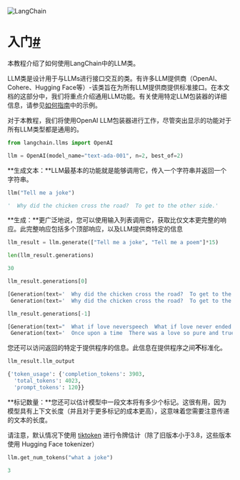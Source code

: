 

<Head>
  <script>
    {
      `(function() {
         var _hmt = _hmt || [];
(function() {
  var hm = document.createElement("script");
  hm.src = "https://hm.baidu.com/hm.js?e60fb290e204e04c5cb6f79b0ac1e697";
  var s = document.getElementsByTagName("script")[0]; 
  s.parentNode.insertBefore(hm, s);
})();
       })();`
    }
  </script>
</Head>

![LangChain](https://pica.zhimg.com/50/v2-56e8bbb52aa271012541c1fe1ceb11a2_r.gif)





入门[#](#getting-started "到此标题的永久链接")
===================================

本教程介绍了如何使用LangChain中的LLM类。

LLM类是设计用于与LLMs进行接口交互的类。有许多LLM提供商（OpenAI、Cohere、Hugging Face等）-该类旨在为所有LLM提供商提供标准接口。在本文档的这部分中，我们将重点介绍通用LLM功能。有关使用特定LLM包装器的详细信息，请参见[如何指南](how_to_guides.html)中的示例。

对于本教程，我们将使用OpenAI LLM包装器进行工作，尽管突出显示的功能对于所有LLM类型都是通用的。

```python
from langchain.llms import OpenAI

```

```python
llm = OpenAI(model_name="text-ada-001", n=2, best_of=2)

```

**生成文本：**LLM最基本的功能就是能够调用它，传入一个字符串并返回一个字符串。

```python
llm("Tell me a joke")

```

```python
'  Why did the chicken cross the road?  To get to the other side.'

```

**生成：**更广泛地说，您可以使用输入列表调用它，获取比仅文本更完整的响应。此完整响应包括多个顶部响应，以及LLM提供商特定的信息

```python
llm_result = llm.generate(["Tell me a joke", "Tell me a poem"]*15)

```

```python
len(llm_result.generations)

```

```python
30

```

```python
llm_result.generations[0]

```

```python
[Generation(text='  Why did the chicken cross the road?  To get to the other side!'),
 Generation(text='  Why did the chicken cross the road?  To get to the other side.')]

```

```python
llm_result.generations[-1]

```

```python
[Generation(text="  What if love neverspeech  What if love never ended  What if love was only a feeling  I'll never know this love  It's not a feeling  But it's what we have for each other  We just know that love is something strong  And we can't help but be happy  We just feel what love is for us  And we love each other with all our heart  We just don't know how  How it will go  But we know that love is something strong  And we'll always have each other  In our lives."),
 Generation(text='  Once upon a time  There was a love so pure and true  It lasted for centuries  And never became stale or dry  It was moving and alive  And the heart of the love-ick  Is still beating strong and true.')]

```

您还可以访问返回的特定于提供程序的信息。此信息在提供程序之间**不**标准化。

```python
llm_result.llm_output

```

```python
{'token_usage': {'completion_tokens': 3903,
  'total_tokens': 4023,
  'prompt_tokens': 120}}

```

**标记数量：**您还可以估计模型中一段文本将有多少个标记。这很有用，因为模型具有上下文长度（并且对于更多标记的成本更高），这意味着您需要注意传递的文本的长度。

请注意，默认情况下使用 [tiktoken](https://github.com/openai/tiktoken) 进行令牌估计（除了旧版本小于3.8，这些版本使用 Hugging Face tokenizer）

```python
llm.get_num_tokens("what a joke")

```

```python
3

```

